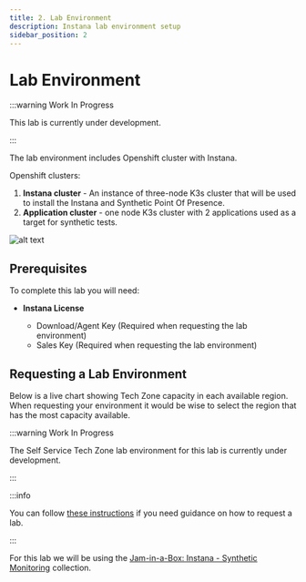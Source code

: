 ```yaml
---
title: 2. Lab Environment
description: Instana lab environment setup
sidebar_position: 2
---
```



# Lab Environment

:::warning Work In Progress

This lab is currently under development.

:::

The lab environment includes Openshift cluster with Instana.

Openshift clusters:

1. **Instana cluster** - An instance of three-node K3s cluster that will
   be used to install the Instana and Synthetic Point Of Presence.
2. **Application cluster** - one node K3s cluster with 2 applications used
   as a target for synthetic tests.

![alt text](images/architecture.png)

## Prerequisites

To complete this lab you will need:

- **Instana License**

  <!-- > IBM Business Partners can get a 2 week trial Instana License from
  > [IBM PartnerWorld - Software Access Catalog](https://www.ibm.com/partnerworld/program/benefits/software-access-catalog)
  > as part of the
  > [IBM Partner Packages](https://www.ibm.com/partnerworld/public/partner-package).

  > IBMers can get access to an Instana License
  > [here](https://ibm.seismic.com/Link/Content/DCj2qgpG29qPj8cHGVFXH8jppBRj) -->

  - Download/Agent Key (Required when requesting the lab environment)
  - Sales Key (Required when requesting the lab environment)

## Requesting a Lab Environment


Below is a live chart showing Tech Zone capacity in each available region. When
requesting your environment it would be wise to select the region that has the
most capacity available.

<TechZoneStatus />

:::warning Work In Progress

The Self Service Tech Zone lab environment for this lab is currently under
development.

:::

:::info

You can follow
[these instructions](/waiops-tech-jam/labs/jam-in-a-box/#requesting-a-lab-environment)
if you need guidance on how to request a lab.

:::

For this lab we will be using the
[Jam-in-a-Box: Instana - Synthetic Monitoring](https://techzone.ibm.com/my/reservations/create/64b726eba6da30001745cf6d)
collection.
